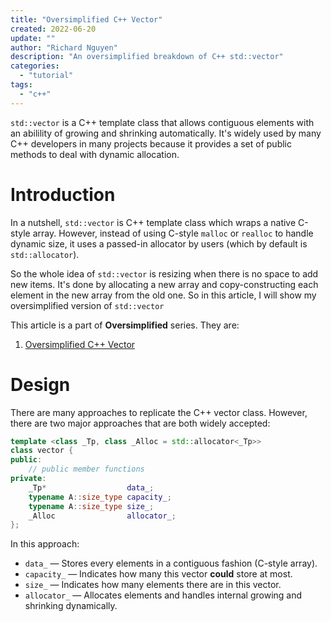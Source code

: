 ```yaml
---
title: "Oversimplified C++ Vector"
created: 2022-06-20
update: ""
author: "Richard Nguyen"
description: "An oversimplified breakdown of C++ std::vector"
categories:
  - "tutorial"
tags:
  - "c++"
---
```


`std::vector` is a C++ template class that allows contiguous elements with an abilility of growing and shrinking automatically. It's widely used by many C++ developers in many projects because it provides a set of public methods to deal with dynamic allocation.

# Introduction

In a nutshell, `std::vector` is C++ template class which wraps a native C-style array. However, instead of using C-style `malloc` or `realloc` to handle dynamic size, it uses a passed-in allocator by users (which by default is `std::allocator`).

So the whole idea of `std::vector` is resizing when there is no space to add new items. It's done by allocating a new array and copy-constructing each element in the new array from the old one. So in this article, I will show my oversimplified version of `std::vector`

This article is a part of **Oversimplified** series. They are:

1. [Oversimplified C++ Vector](/articles/oversimplified-cpp-vector)

# Design

There are many approaches to replicate the C++ vector class. However, there are two major approaches that are both widely accepted:

```cpp
template <class _Tp, class _Alloc = std::allocator<_Tp>>
class vector {
public:
    // public member functions
private:
    _Tp*                  data_;
    typename A::size_type capacity_;
    typename A::size_type size_;
    _Alloc                allocator_;
};
```

In this approach:

- `data_` &mdash; Stores every elements in a contiguous fashion (C-style array).
- `capacity_` &mdash; Indicates how many this vector **could** store at most.
- `size_` &mdash; Indicates how many elements there are in this vector.
- `allocator_` &mdash; Allocates elements and handles internal growing and shrinking dynamically.
